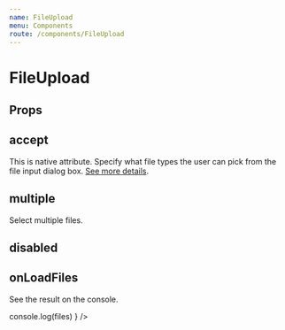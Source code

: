 ---
name: FileUpload
menu: Components
route: /components/FileUpload
---


# FileUpload

<Playground>
  <FileUpload />
</Playground>

## Props

<Props of={FileUpload} />

## accept

This is native attribute. Specify what file types the user can pick from the file input dialog box. [See more details](https://developer.mozilla.org/en-US/docs/Web/HTML/Element/input/file).

<Playground>
  <FileUpload accept=".pdf,.txt" />
</Playground>

## multiple

Select multiple files.

<Playground>
  <FileUpload multiple />
</Playground>

## disabled

<Playground>
  <FileUpload disabled />
</Playground>

## onLoadFiles

See the result on the console.

<Playground>
  <FileUpload multiple onLoadFiles={files => console.log(files) } />
</Playground>